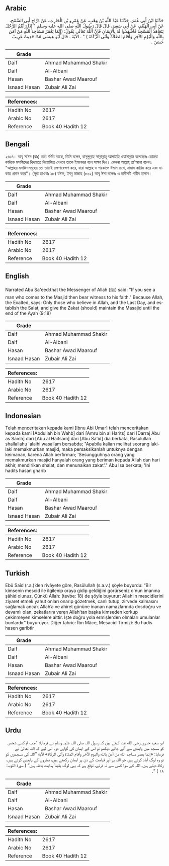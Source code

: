 ## Arabic


<div dir="rtl" lang="ar" style={{fontSize:'larger',backgroundColor:'#f8f9fa',padding:20}}>
حَدَّثَنَا ابْنُ أَبِي عُمَرَ، حَدَّثَنَا عَبْدُ اللَّهِ بْنُ وَهْبٍ، عَنْ عَمْرِو بْنِ الْحَارِثِ، عَنْ دَرَّاجٍ أَبِي السَّمْحِ، عَنْ أَبِي الْهَيْثَمِ، عَنْ أَبِي سَعِيدٍ، قَالَ قَالَ رَسُولُ اللَّهِ صلى الله عليه وسلم ‏"‏ إِذَا رَأَيْتُمُ الرَّجُلَ يَتَعَاهَدُ الْمَسْجِدَ فَاشْهَدُوا لَهُ بِالإِيمَانِ فَإِنَّ اللَّهَ تَعَالَى يَقُولُ‏:‏ ‏(‏إِنَّمَا يَعْمُرُ مَسَاجِدَ اللَّهِ مَنْ آمَنَ بِاللَّهِ وَالْيَوْمِ الآخِرِ وَأَقَامَ الصَّلاَةَ وَآتَى الزَّكَاةَ ‏)‏ ‏"‏ ‏.‏ الآيَةَ ‏.‏ قَالَ أَبُو عِيسَى هَذَا حَدِيثٌ غَرِيبٌ حَسَنٌ ‏.‏
</div>
<div style={{backgroundColor:'#f8f9fa',padding:20, marginBottom: 10}}><table> <thead> <tr> <th>Grade</th> <th></th> </tr> </thead> <tbody> <tr><td>Daif</td><td>Ahmad Muhammad Shakir</td></tr><tr><td>Daif</td><td>Al-Albani</td></tr><tr><td>Hasan</td><td>Bashar Awad Maarouf</td></tr><tr><td>Isnaad Hasan</td><td>Zubair Ali Zai</td></tr></tbody></table><table> <thead> <tr> <th>References:</th> <th></th> </tr> </thead> <tbody><tr><td>Hadith No</td><td>2617</td></tr><tr><td>Arabic No</td><td>2617</td></tr><tr><td>Reference</td><td>Book 40 Hadith 12</td></tr></tbody></table></div>

## Bengali


<div dir="ltr" lang="bn" style={{fontSize:'larger',backgroundColor:'#f8f9fa',padding:20}}>
২৬১৭। আবূ সাঈদ (রাঃ) হতে বর্ণিত আছে, তিনি বলেন, রাসূলুল্লাহ সাল্লাল্লাহু আলাইহি ওয়াসাল্লাম বলেছেনঃ তোমরা কাউকে মসজিদের খিদমাতে নিয়োজিত দেখলে তাকে ইমানদার বলে সাক্ষ্য দিও। কেননা আল্লাহ্ তা'আলা বলেনঃ “আল্লাহর মসজিদসমূহের তো তারাই রক্ষণাবেক্ষণ করে, যারা আল্লাহ ও পরকালে ঈমান রাখে, নামায কায়িম করে এবং যাকাত প্রদান করে"। (সূরা তাওবাঃ ১৮) যঈফ, ইবনু মাজাহ (৮০২) আবূ ঈসা বলেনঃ এ হাদীসটি গারীব হাসান।
</div>
<div style={{backgroundColor:'#f8f9fa',padding:20, marginBottom: 10}}><table> <thead> <tr> <th>Grade</th> <th></th> </tr> </thead> <tbody> <tr><td>Daif</td><td>Ahmad Muhammad Shakir</td></tr><tr><td>Daif</td><td>Al-Albani</td></tr><tr><td>Hasan</td><td>Bashar Awad Maarouf</td></tr><tr><td>Isnaad Hasan</td><td>Zubair Ali Zai</td></tr></tbody></table><table> <thead> <tr> <th>References:</th> <th></th> </tr> </thead> <tbody><tr><td>Hadith No</td><td>2617</td></tr><tr><td>Arabic No</td><td>2617</td></tr><tr><td>Reference</td><td>Book 40 Hadith 12</td></tr></tbody></table></div>

## English


<div dir="ltr" lang="en" style={{fontSize:'larger',backgroundColor:'#f8f9fa',padding:20}}>
Narrated Abu Sa'eed:that the Messenger of Allah (ﷺ) said: "If you see a man who comes to the Masjid then bear witness to his faith." Because Allah, the Exalted, says: Only those who believe in Allah, and the Last Day, and establish the Salat, and give the Zakat (should) maintain the Masajid until the end of the Ayah (9:18)
</div>
<div style={{backgroundColor:'#f8f9fa',padding:20, marginBottom: 10}}><table> <thead> <tr> <th>Grade</th> <th></th> </tr> </thead> <tbody> <tr><td>Daif</td><td>Ahmad Muhammad Shakir</td></tr><tr><td>Daif</td><td>Al-Albani</td></tr><tr><td>Hasan</td><td>Bashar Awad Maarouf</td></tr><tr><td>Isnaad Hasan</td><td>Zubair Ali Zai</td></tr></tbody></table><table> <thead> <tr> <th>References:</th> <th></th> </tr> </thead> <tbody><tr><td>Hadith No</td><td>2617</td></tr><tr><td>Arabic No</td><td>2617</td></tr><tr><td>Reference</td><td>Book 40 Hadith 12</td></tr></tbody></table></div>

## Indonesian


<div dir="ltr" lang="id" style={{fontSize:'larger',backgroundColor:'#f8f9fa',padding:20}}>
Telah menceritakan kepada kami [Ibnu Abi Umar] telah menceritakan kepada kami [Abdullah bin Wahb] dari [Amru bin al Harits] dari [Darraj Abu as Samh] dari [Abu al Haitsam] dari [Abu Sa'id] dia berkata, Rasulullah shallallahu 'alaihi wasallam bersabda; "Apabila kalian melihat seorang laki-laki memakmurkan masjid, maka persaksikanlah untuknya dengan keimanan, karena Allah berfirman; 'Sesungguhnya orang yang memakmurkan masjid hanyalah orang yang beriman kepada Allah dan hari akhir, mendirikan shalat, dan menunaikan zakat'." Abu Isa berkata; 'Ini hadits hasan gharib
</div>
<div style={{backgroundColor:'#f8f9fa',padding:20, marginBottom: 10}}><table> <thead> <tr> <th>Grade</th> <th></th> </tr> </thead> <tbody> <tr><td>Daif</td><td>Ahmad Muhammad Shakir</td></tr><tr><td>Daif</td><td>Al-Albani</td></tr><tr><td>Hasan</td><td>Bashar Awad Maarouf</td></tr><tr><td>Isnaad Hasan</td><td>Zubair Ali Zai</td></tr></tbody></table><table> <thead> <tr> <th>References:</th> <th></th> </tr> </thead> <tbody><tr><td>Hadith No</td><td>2617</td></tr><tr><td>Arabic No</td><td>2617</td></tr><tr><td>Reference</td><td>Book 40 Hadith 12</td></tr></tbody></table></div>

## Turkish


<div dir="ltr" lang="tr" style={{fontSize:'larger',backgroundColor:'#f8f9fa',padding:20}}>
Ebû Saîd (r.a.)’den rivâyete göre, Rasûlullah (s.a.v.) şöyle buyurdu: “Bir kimsenin mescid ile ilgilenip oraya gidip geldiğini görürseniz o'nun imanına şâhid olunuz. Çünkü Allah: (tevbe: 18) de şöyle buyurur: Allah’ın mescidlerini ziyaret etmek yahut onları onarıp gözetmek, canlı tutup, zirvede kalmasını sağlamak ancak Allah’a ve ahiret gününe inanan namazlarında dosdoğru ve devamlı olan, zekatlarını veren Allah’tan başka kimseden korkup çekinmeyen kimselere aittir. İşte doğru yola ermişlerden olmaları umulanlar bunlardır” buyuruyor. Diğer tahric: İbn Mâce, Mesacid Tirmizî: Bu hadis hasen garibtir
</div>
<div style={{backgroundColor:'#f8f9fa',padding:20, marginBottom: 10}}><table> <thead> <tr> <th>Grade</th> <th></th> </tr> </thead> <tbody> <tr><td>Daif</td><td>Ahmad Muhammad Shakir</td></tr><tr><td>Daif</td><td>Al-Albani</td></tr><tr><td>Hasan</td><td>Bashar Awad Maarouf</td></tr><tr><td>Isnaad Hasan</td><td>Zubair Ali Zai</td></tr></tbody></table><table> <thead> <tr> <th>References:</th> <th></th> </tr> </thead> <tbody><tr><td>Hadith No</td><td>2617</td></tr><tr><td>Arabic No</td><td>2617</td></tr><tr><td>Reference</td><td>Book 40 Hadith 12</td></tr></tbody></table></div>

## Urdu


<div dir="rtl" lang="ur" style={{fontSize:'larger',backgroundColor:'#f8f9fa',padding:20}}>
ابو سعید خدری رضی الله عنہ کہتے ہیں کہ رسول اللہ صلی اللہ علیہ وسلم نے فرمایا: ”جب تم کسی شخص کو مسجد میں پابندی سے آتے جاتے دیکھو تو اس کے ایمان کی گواہی دو۔ اس لیے کہ اللہ تعالیٰ نے فرمایا: «إنما يعمر مساجد الله من آمن بالله واليوم الآخر وأقام الصلاة وآتى الزكاة» الآية ”اللہ کی مسجدوں کو تو وہ لوگ آباد کرتے ہیں جو اللہ پر اور قیامت کے دن پر ایمان رکھتے ہیں، نمازوں کے پابندی کرتے ہیں، زکاۃ دیتے ہیں، اللہ کے سوا کسی سے نہ ڈرتے، توقع ہے کہ یہی لوگ یقیناً ہدایت یافتہ ہیں“ ( سورۃ التوبہ: ۱۸ ) “۔
</div>
<div style={{backgroundColor:'#f8f9fa',padding:20, marginBottom: 10}}><table> <thead> <tr> <th>Grade</th> <th></th> </tr> </thead> <tbody> <tr><td>Daif</td><td>Ahmad Muhammad Shakir</td></tr><tr><td>Daif</td><td>Al-Albani</td></tr><tr><td>Hasan</td><td>Bashar Awad Maarouf</td></tr><tr><td>Isnaad Hasan</td><td>Zubair Ali Zai</td></tr></tbody></table><table> <thead> <tr> <th>References:</th> <th></th> </tr> </thead> <tbody><tr><td>Hadith No</td><td>2617</td></tr><tr><td>Arabic No</td><td>2617</td></tr><tr><td>Reference</td><td>Book 40 Hadith 12</td></tr></tbody></table></div>